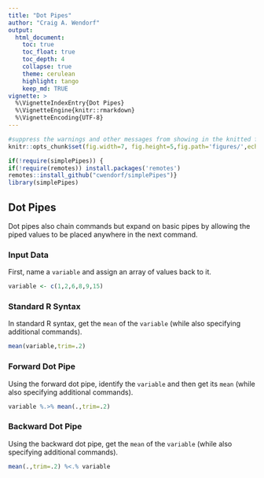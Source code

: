 ```yaml
---
title: "Dot Pipes"
author: "Craig A. Wendorf"
output:
  html_document:
    toc: true
    toc_float: true
    toc_depth: 4
    collapse: true
    theme: cerulean
    highlight: tango
    keep_md: TRUE
vignette: >
  %\VignetteIndexEntry{Dot Pipes}
  %\VignetteEngine{knitr::rmarkdown}
  %\VignetteEncoding{UTF-8}
---
```


```r
#suppress the warnings and other messages from showing in the knitted file.
knitr::opts_chunk$set(fig.width=7, fig.height=5,fig.path='figures/',echo=TRUE,warning=FALSE,message=FALSE)
```

```r
if(!require(simplePipes)) {
if(!require(remotes)) install.packages('remotes')
remotes::install_github("cwendorf/simplePipes")}
library(simplePipes)
```

## Dot Pipes

Dot pipes also chain commands but expand on basic pipes by allowing the piped values to be placed anywhere in the next command.

### Input Data

First, name a `variable` and assign an array of values back to it.

```r
variable <- c(1,2,6,8,9,15)
```

### Standard R Syntax

In standard R syntax, get the `mean` of the `variable` (while also specifying additional commands).

```r
mean(variable,trim=.2)
```

### Forward Dot Pipe

Using the forward dot pipe, identify the `variable` and then get its `mean` (while also specifying additional commands).

```r
variable %.>% mean(.,trim=.2)
```

### Backward Dot Pipe

Using the backward dot pipe, get the `mean` of the `variable` (while also specifying additional commands).

```r
mean(.,trim=.2) %<.% variable
```
